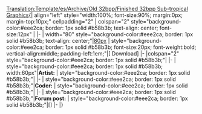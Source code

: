 <noinclude>[[Translation:Template/es/Archive/Old 32bpp/Finished 32bpp Sub-tropical Graphics]]</noinclude>{| align="left" style="width:100%; font-size:90%; margin:0px; margin-top:10px;" cellpadding="2"
| colspan="2" style="background-color:#eee2ca; border: 1px solid #b58b3b; text-align: center; font-size:12px" |<strong>{{{title}}}</strong>
|-
| width="80" style="background-color:#eee2ca; border: 1px solid #b58b3b; text-align: center;"|[[{{{image}}}|80px]]
| style="background-color:#eee2ca; border: 1px solid #b58b3b; font-size:20px; font-weight:bold; vertical-align:middle; padding-left:1em;"|[{{{file}}} Download]
|-
|colspan="2" style="background-color:#eee2ca; border: 1px solid #b58b3b;"|{{{notes}}}
|-
| style="background-color:#eee2ca; border: 1px solid #b58b3b; width:60px"|<strong>Artist:</strong>
| style="background-color:#eee2ca; border: 1px solid #b58b3b;"|{{{artist}}}
|-
| style="background-color:#eee2ca; border: 1px solid #b58b3b;"|<strong>Coder:</strong>
| style="background-color:#eee2ca; border: 1px solid #b58b3b;"|{{{coder}}}
|-
| style="background-color:#eee2ca; border: 1px solid #b58b3b;"|<strong>Forum post:</strong>
| style="background-color:#eee2ca; border: 1px solid #b58b3b;"|[{{{forum}}}]
|-
|}
